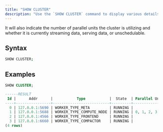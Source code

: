 ```yaml
---
title: "SHOW CLUSTER"
description: "Use the `SHOW CLUSTER` command to display various details of your cluster, such as the cluster's address, type, state, and starting time."
---
```


It will also indicate the number of parallel units the cluster is utilizing and whether it is currently streaming data, serving data, or unschedulable.

## Syntax

```bash
SHOW CLUSTER;
```

## Examples

```sql
SHOW CLUSTER;

------RESULT
 Id |      Addr      |           Type           |  State  | Parallel Units | Is Streaming | Is Serving | Is Unschedulable |        Started At
----+----------------+--------------------------+---------+----------------+--------------+------------+------------------+---------------------------
  0 | 127.0.0.1:5690 | WORKER_TYPE_META         | RUNNING |                |              |            |                  | 2024-05-07 07:57:18+00:00
  1 | 127.0.0.1:5688 | WORKER_TYPE_COMPUTE_NODE | RUNNING | 0, 1, 2, 3     | t            | t          | f                | 2024-05-07 07:57:21+00:00
  2 | 127.0.0.1:4566 | WORKER_TYPE_FRONTEND     | RUNNING |                |              |            |                  | 2024-05-07 07:57:24+00:00
  3 | 127.0.0.1:6660 | WORKER_TYPE_COMPACTOR    | RUNNING |                |              |            |                  | 2024-05-07 07:57:24+00:00
(4 rows)
```
